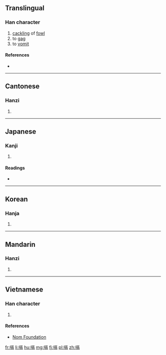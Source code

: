 ==Translingual==

===Han character===
{{Han char|rn=30|rad=口|as=10|sn=13|four=61027|canj=RMRB|ids=⿰口鬲}}

# [[cackling]] of [[fowl]]
# to [[gag]]
# to [[vomit]]

====References====
* {{Han ref|kx=0203.150|dkj=04097|dj=0425.330|hdz=10666.040|uh=55DD|ud=21981|bh=DCD0|bd=56528}}

----

==Cantonese==

===Hanzi===
{{yue-hanzi|jyut=gaak3|y=gaak3}}

# {{defn|lang=yue|sort=口10}}

----

==Japanese==

===Kanji===
{{ja-kanji|grade=|rs=口10}}

# {{defn|lang=ja|sort=口10}}

====Readings====
* {{ja-readings|on=[[かく]] (kaku), [[きゃく]] (kyaku)|kun=[[しゃくり]] (shakuri)}}

----

==Korean==

===Hanja===
{{ko-hanja|hangeul=격|rv=gyeok|mr=kyŏk}}

# {{defn|lang=ko|sort=口10}}

----

==Mandarin==

===Hanzi===
{{cmn-hanzi|pin=[[gé]] ([[ge2]])|wg=ko<sup>2</sup>}}

# {{defn|lang=cmn|sort=口10}}

----

==Vietnamese==

===Han character===
{{vi-hantu|[[cách]]|rs=口10}}

# {{defn|lang=vi|sort=口10}}

====References====
* [http://nomfoundation.org/common/nom_details.php?codepoint=55dd Nom Foundation]

[[fr:嗝]]
[[li:嗝]]
[[hu:嗝]]
[[mg:嗝]]
[[fj:嗝]]
[[pl:嗝]]
[[zh:嗝]]